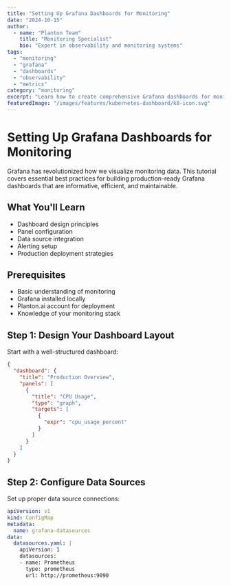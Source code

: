 ```yaml
---
title: "Setting Up Grafana Dashboards for Monitoring"
date: "2024-10-15"
author:
  - name: "Planton Team"
    title: "Monitoring Specialist"
    bio: "Expert in observability and monitoring systems"
tags:
  - "monitoring"
  - "grafana"
  - "dashboards"
  - "observability"
  - "metrics"
category: "monitoring"
excerpt: "Learn how to create comprehensive Grafana dashboards for monitoring your applications and infrastructure."
featuredImage: "/images/features/kubernetes-dashboard/k8-icon.svg"
---
```


# Setting Up Grafana Dashboards for Monitoring

Grafana has revolutionized how we visualize monitoring data. This tutorial covers essential best practices for building production-ready Grafana dashboards that are informative, efficient, and maintainable.

## What You'll Learn

- Dashboard design principles
- Panel configuration
- Data source integration
- Alerting setup
- Production deployment strategies

## Prerequisites

- Basic understanding of monitoring
- Grafana installed locally
- Planton.ai account for deployment
- Knowledge of your monitoring stack

## Step 1: Design Your Dashboard Layout

Start with a well-structured dashboard:

```json
{
  "dashboard": {
    "title": "Production Overview",
    "panels": [
      {
        "title": "CPU Usage",
        "type": "graph",
        "targets": [
          {
            "expr": "cpu_usage_percent"
          }
        ]
      }
    ]
  }
}
```

## Step 2: Configure Data Sources

Set up proper data source connections:

```yaml
apiVersion: v1
kind: ConfigMap
metadata:
  name: grafana-datasources
data:
  datasources.yaml: |
    apiVersion: 1
    datasources:
    - name: Prometheus
      type: prometheus
      url: http://prometheus:9090
```
